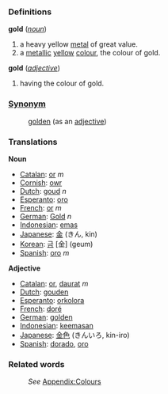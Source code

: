 ===Definitions===
;'''gold''' (''[[noun]]'')
#a heavy yellow [[metal]] of great value.
#a [[metallic]] [[yellow]] [[color|colour]], the colour of gold.
;'''gold''' (''[[adjective]]'')
#having the colour of gold.

===[[Synonym]]===
:[[golden]] (as an [[adjective]])

===Translations===

'''Noun'''
* [[Catalan]]: [[or]] ''m''
* [[Cornish]]: [[owr]]
* [[Dutch]]: [[goud]] ''n''
* [[Esperanto]]: [[oro]]
* [[French]]: [[or]] ''m''
* [[German]]: [[Gold]] ''n''
* [[Indonesian]]: [[emas]]
* [[Japanese]]: [[金]] (きん, kin)
* [[Korean]]: [[금]] [金] (geum)
* [[Spanish]]: [[oro]] ''m''

'''Adjective'''
* [[Catalan]]: [[or]], [[daurat]] ''m''
* [[Dutch]]: [[gouden]]
* [[Esperanto]]: [[orkolora]]
* [[French]]: [[doré]]
* [[German]]: [[golden]]
* [[Indonesian]]: [[emas|keemasan]]
* [[Japanese]]: [[金色]] (きんいろ, kin-iro)
* [[Spanish]]: [[dorado]], [[oro]]

===Related words===
:''See'' [[Wiktionary_Appendix:Colours|Appendix:Colours]]